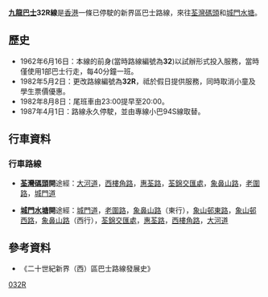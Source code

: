 {{公共汽車路線資訊
|路線名稱=九龍巴士32R線
|外文名稱=KMB Route 32R
|代表圖像=
|圖像尺寸=
|代表圖像二=
|圖像尺寸二=
|經營者=九龍巴士
|所屬車廠=荔枝角車廠（L）
|路線用車=
|路綫資訊=
|起點站=[[荃灣碼頭|荃灣碼頭]]
|途經地點=[[荃灣|荃灣]]、[[石圍角|石圍角]]
|去程途經地點=
|回程途經地點=
|終點站=[[城門水塘|城門水塘]]
|路線性質=
|全程行駛里程=
|單程行駛里程=
|全程行車時間=
|單程行車時間=
|服務時間=
|起點站服務時間=
|終點站服務時間=
|班次頻率=
|全程收費=$2.5
|分段收費站點=
|去程分段收費站點=
|回程分段收費站點=
|服務時間以外替代路線=
|主要競爭交通=
|備註=
}}

'''[[九龍巴士|九龍巴士]]32R線'''是[[香港|香港]]一條已停駛的新界區巴士路線，來往[[荃灣碼頭|荃灣碼頭]]和[[城門水塘|城門水塘]]。

==歷史==
*1962年6月16日：本線的前身(當時路線編號為'''32''')以試辦形式投入服務，當時僅使用1部巴士行走，每40分鐘一班。
*1982年5月2日：更改路線編號為'''32R'''，祗於假日提供服務，同時取消小童及學生票價優惠。
*1982年8月8日：尾班車由23:00提早至20:00。
*1987年4月1日：路線永久停駛，並由專線小巴94S線取替。

==行車資料==
===行車路線===
*'''[[荃灣碼頭|荃灣碼頭]]開'''途經：[[大河道|大河道]]，[[西樓角路|西樓角路]]，[[惠荃路|惠荃路]]，[[荃錦交匯處|荃錦交匯處]]，[[象鼻山路|象鼻山路]]，[[老圍路|老圍路]]，[[城門道|城門道]]

*'''[[城門水塘|城門水塘]]開'''途經：[[城門道|城門道]]，[[老圍路|老圍路]]，[[象鼻山路|象鼻山路]]（東行），[[象山邨東路|象山邨東路]]，[[象山邨西路|象山邨西路]]，[[象鼻山路|象鼻山路]]（西行），[[荃錦交匯處|荃錦交匯處]]，[[惠荃路|惠荃路]]，[[西樓角路|西樓角路]]，[[大河道|大河道]]

==參考資料==
*《二十世紀新界（西）區巴士路線發展史》

[[Category:已取消九龍巴士路線|032R]]